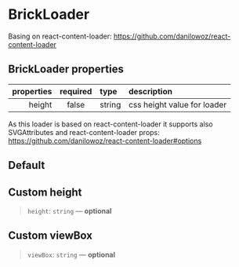 
<Meta of={BrickLoaderStories} />

# BrickLoader

Basing on react-content-loader: https://github.com/danilowoz/react-content-loader

## BrickLoader properties

| properties | required | type   | description                 |
| ---------: | :------: | :----- | :-------------------------- |
|     height |  false   | string | css height value for loader |

As this loader is based on react-content-loader it supports also SVGAttributes and react-content-loader props: https://github.com/danilowoz/react-content-loader#options

## Default

<Canvas>
  <Story of={BrickLoaderStories.Default} />
</Canvas>

## Custom height

> `height`: `string` — **optional**

<Canvas>
  <Story of={BrickLoaderStories.Height} />
</Canvas>

## Custom viewBox

> `viewBox`: `string` — **optional**

<Canvas>
  <Story of={BrickLoaderStories.ViewBox} />
</Canvas>
